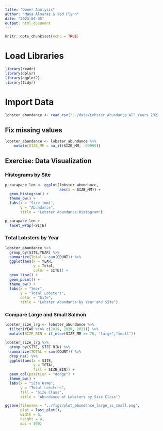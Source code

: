 ```yaml
---
title: "Owner Analysis"
author: "Maya Almaraz & Ted Flynn"
date: "2023-04-05"
output: html_document
---
```


```r
knitr::opts_chunk$set(echo = TRUE)
```

# Load Libraries
```r
library(readr)
library(dplyr)
library(ggplot2)
library(tidyr)

```

# Import Data
```r
lobster_abundance <- read_csv("../data/Lobster_Abundance_All_Years_20220829.csv")
```
## Fix missing values
```r
lobster_abundance <- lobster_abundance %>% 
    mutate(SIZE_MM = na_if(SIZE_MM, -99999))
```

## Exercise: Data Visualization

### Histograms by Site
```r
p_carapace_len <- ggplot(lobster_abundance,
                         aes(x = SIZE_MM)) +
  geom_histogram() +
  theme_bw() +
  labs(x = "Size (mm)",
       y = "Abundance",
       title = "Lobster Abundance Histogram")

p_carapace_len +
  facet_wrap(~SITE)
```

### Total Lobsters by Year
```r
lobster_abundance %>%
  group_by(SITE,YEAR) %>% 
  summarize(Total = sum(COUNT)) %>% 
  ggplot(aes(x = YEAR,
             y = Total,
             color = SITE)) +
  geom_line() +
  geom_point() +
  theme_bw() +
  labs(x = "Year",
       y = "Total Lobsters",
       color = "Site",
       title = "Lobster Abundance by Year and Site")

```

### Compare Large and Small Salmon
```r
lobster_size_lrg <- lobster_abundance %>% 
  filter(YEAR %in% c(2019, 2020, 2021)) %>% 
  mutate(SIZE_BIN = if_else(SIZE_MM >= 70, "large","small"))

lobster_size_lrg %>% 
  group_by(SITE, SIZE_BIN) %>% 
  summarize(TOTAL = sum(COUNT)) %>% 
  drop_na() %>% 
  ggplot(aes(x = SITE,
             y = TOTAL,
             fill = SIZE_BIN)) +
  geom_col(position = "dodge") +
  theme_bw() +
  labs(x = "Site Name",
       y = "Total Lobsters",
       fill = "Size Class",
       title = "Abundance of Lobsters by Size Class")

ggsave(filename = "../figs/plot_abundance_large_vs_small.png",
       plot = last_plot(),
       width = 6,
       height = 4,
       dpi = 300)

```

